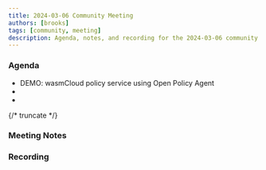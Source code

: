 ```yaml
---
title: 2024-03-06 Community Meeting
authors: [brooks]
tags: [community, meeting]
description: Agenda, notes, and recording for the 2024-03-06 community meeting
---
```



### Agenda

- DEMO: wasmCloud policy service using Open Policy Agent
- 
- 

{/* truncate */}

### Meeting Notes

### Recording

<ReactPlayer url='https://www.youtube.com/watch?v=hzbdnDR5ds0' controls />
